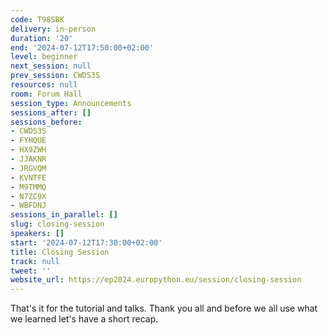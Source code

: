 ```yaml
---
code: T98SBK
delivery: in-person
duration: '20'
end: '2024-07-12T17:50:00+02:00'
level: beginner
next_session: null
prev_session: CWDS3S
resources: null
room: Forum Hall
session_type: Announcements
sessions_after: []
sessions_before:
- CWDS3S
- FYHQUE
- HX9ZWH
- JJAKNR
- JRGVQM
- KVNTFE
- M9TMMQ
- N7ZC9X
- WBFDNJ
sessions_in_parallel: []
slug: closing-session
speakers: []
start: '2024-07-12T17:30:00+02:00'
title: Closing Session
track: null
tweet: ''
website_url: https://ep2024.europython.eu/session/closing-session
---
```


That's it for the tutorial and talks. Thank you all and before we all use what we learned let's have a short recap.